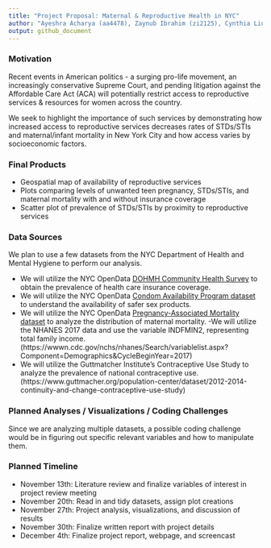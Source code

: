 ```yaml
---
title: "Project Proposal: Maternal & Reproductive Health in NYC"
author: "Ayeshra Acharya (aa4478), Zaynub Ibrahim (zi2125), Cynthia Liu (cl3938), Shelley Shen (ss5932)"
output: github_document
---
```


### Motivation

Recent events in American politics - a surging pro-life movement, an increasingly conservative Supreme Court, and pending litigation against the Affordable Care Act (ACA) will potentially restrict access to reproductive services & resources for women across the country. 

We seek to highlight the importance of such services by demonstrating how increased access to reproductive services decreases rates of STDs/STIs and maternal/infant mortality in New York City and how access varies by socioeconomic factors. 

### Final Products

- Geospatial map of availability of reproductive services
- Plots comparing levels of unwanted teen pregnancy, STDs/STIs, and maternal mortality with and without insurance coverage
- Scatter plot of prevalence of STDs/STIs by proximity to reproductive services 


### Data Sources

We plan to use a few datasets from the NYC Department of Health and Mental Hygiene to perform our analysis. 

- We will utilize the NYC OpenData [DOHMH Community Health Survey](https://data.cityofnewyork.us/Health/DOHMH-Community-Health-Survey-2010-2016-/csut-3wpr) to obtain the prevalence of health care insurance coverage. 
- We will utilize the NYC OpenData [Condom Availability Program dataset](https://data.cityofnewyork.us/Health/NYC-Condom-Availability-Program-HIV-condom-distrib/4kpn-sezh) to understand the availability of safer sex products. 
- We will utilize the NYC OpenData [Pregnancy-Associated Mortality dataset](https://data.cityofnewyork.us/Health/Pregnancy-Associated-Mortality/27x4-cbi6) to analyze the distribution of maternal mortality. 
-We will utilize the NHANES 2017 data and use the variable INDFMIN2, representing total family income.(https://wwwn.cdc.gov/nchs/nhanes/Search/variablelist.aspx?Component=Demographics&CycleBeginYear=2017) 
- We will utilize the Guttmatcher Institute's Contraceptive Use Study to analyze the prevalence of national contraceptive use.(https://www.guttmacher.org/population-center/dataset/2012-2014-continuity-and-change-contraceptive-use-study) 

### Planned Analyses / Visualizations / Coding Challenges
Since we are analyzing multiple datasets, a possible coding challenge would be in figuring out specific relevant variables and how to manipulate them. 



### Planned Timeline 

- November 13th: Literature review and finalize variables of interest in project review meeting
- November 20th: Read in and tidy datasets, assign plot creations 
- November 27th: Project analysis, visualizations, and discussion of results
- November 30th: Finalize written report with project details
- December 4th: Finalize project report, webpage, and screencast  




